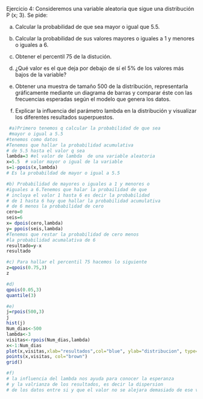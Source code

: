 Ejercicio 4: Consideremos una variable aleatoria que sigue
una distribución P (x; 3). Se pide: 

a) Calcular la probabilidad de que sea mayor o igual que 5.5. 

b) Calcular la probabilidad de sus valores mayores o iguales a 1 
y menores o iguales a 6.

c) Obtener el percentil 75 de la distución.

d) ¿Qué valor es el que deja por debajo de sí el 5% de los
valores más bajos de la variable? 
  
e) Obtener una muestra de tamaño 500 de la distribución, 
representarla gráficamente mediante un diagrama de barras
y comparar éste con las frecuencias esperadas según el modelo
que genera los datos. 

f) Explicar la influencia del parámetro lambda en la 
distribución y visualizar los diferentes resultados superpuestos. 
```{r}
 #a)Primero tenemos q calcular la probabilidad de que sea
 #mayor o igual a 5.5
#tenemos como datos 
#Tenemos que hallar la probabilidad acumulativa
# de 5.5 hasta el valor q sea 
lambda=3 #el valor de lambda  de una variable aleatoria
x=5.5  # valor mayor o igual de la variable
s=1-ppois(x,lambda)
# Es la probabildad de mayor o igual a 5.5

```

```{r}
#b) Probabilidad de mayores o iguales a 1 y menores o 
#iguales a 6.Tenemos que halar la probailidad de que 
# incluya el valor 1 hasta 6 es decir la probabilidad 
# de 1 hasta 6 hay que hallar la probabilidad acumulativa
# de 6 menos la probabilidad de cero
cero=0
seis=6
x= dpois(cero,lambda)
y= ppois(seis,lambda)
#Tenemos que restar la probabilidad de cero menos 
#la probabilidad acumalativa de 6
resultado=y-x
resultado

```

```{r}
#c) Para hallar el percentil 75 hacemos lo siguiente
z=qpois(0.75,3)
z

```

```{r}
#d)
qpois(0.05,3)
quantile(3)
```

```{r}
#e)
j=rpois(500,3)
j
hist(j)
Num_dias<-500
lambda<-3 
visitas<-rpois(Num_dias,lambda) 
x<-1:Num_dias 
plot(x,visitas,xlab="resultados",col="blue", ylab="distribucion", type="l") 
points(x,visitas, col="brown")
grid()

```

```{r}
#f)
# la influencia del lambda nos ayuda para conocer la esperanza 
# y la valrianza de los resultados, es decir la dispersion 
# de los datos entre si y que el valor no se alejara demasiado de ese valor

```

